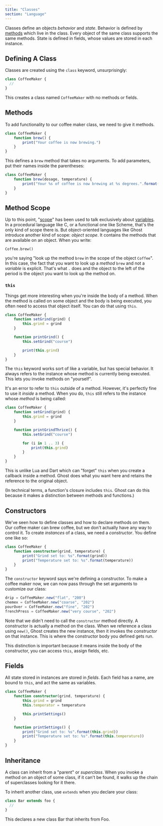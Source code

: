 ```yaml
---
title: "Classes"
section: "Language"
---
```


Classes define an objects _behavior_ and _state_. Behavior is defined by [methods](/docs/1.0/method-calls) which live in the class. Every object of the same class supports the same methods. State is defined in fields, whose values are stored in each instance.

## Defining A Class

Classes are created using the `class` keyword, unsurprisingly:

```typescript
class CoffeeMaker {
  //
}
```

This creates a class named `CoffeeMaker` with no methods or fields.

## Methods

To add functionality to our coffee maker class, we need to give it methods.

```typescript
class CoffeeMaker {
    function brew() {
        print("Your coffee is now brewing.")
    }
}
```

This defines a `brew` method that takes no arguments. To add parameters, put their names inside the parentheses:

```typescript
class CoffeeMaker {
    function brew(dosage, temperature) {
        print("Your %s of coffee is now brewing at %s degrees.".format(dosage, temperature))
    }
}
```

## Method Scope

Up to this point, "[scope](/docs/1.0/variables#scope)" has been used to talk exclusively about [variables](/docs/1.0/variables). In a procedural language like C, or a functional one like Scheme, that's the only kind of scope there is. But object-oriented languages like Ghost introduce another kind of scope: _object scope_. It contains the methods that are available on an object. When you write:

```
Coffee.brew()
```

you're saying "look up the method `brew` in the scope of the object `Coffee`". In this case, the fact that you want to look up a _method_ `brew` and not a _variable_ is explicit. That's what `.` does and the object to the left of the period is the object you want to look up the method on.

### `this`

Things get more interesting when you're inside the body of a method. When the method is called on some object and the body is being executed, you often need to access that object itself. You can do that using `this`.

```typescript
class CoffeeMaker {
    function setGrind(grind) {
        this.grind = grind
    }

    function printGrind() {
        this.setGrind("course")

        print(this.grind)
    }
}
```

The `this` keyword works sort of like a variable, but has special behavior. It always refers to the instance whose method is currently being executed. This lets you invoke methods on "yourself".

It's an error to refer to `this` outside of a method. However, it's perfectly fine to use it _inside_ a method. When you do, `this` still refers to the instance whose _method_ is being called:

```typescript
class CoffeeMaker {
    function setGrind(grind) {
        this.grind = grind
    }

    function printGrindThrice() {
        this.setGrind("course")

        for (i in 1 .. 3) {
            print(this.grind)
        }
    }
}
```

This is unlike Lua and Dart which can "forget" `this` when you create a callback inside a method. Ghost does what you want here and retains the reference to the original object.

(In technical terms, a function's closure includes `this`. Ghost can do this because it makes a distinction between methods and functions.)

## Constructors

We've seen how to define classes and how to declare methods on them. Our coffee maker can brew coffee, but we don't actually have any way to control it. To create _instances_ of a class, we need a _constructor_. You define one like so:

```typescript
class CoffeeMaker {
    function constructor(grind, temperature) {
        print("Grind set to: %s".format(grind))
        print("Temperature set to: %s".format(temperature))
    }
}
```

The `constructor` keyword says we're defining a constructor. To make a coffee maker now, we can now pass through the set arguments to customize our class:

```typescript
drip = CoffeeMaker.new("flat", "200")
chemex = CoffeeMaker.new("coarse", "202")
pourOver = CoffeeMaker.new("fine", "202")
frenchPress = CoffeeMaker.new("very course", "202")
```

Note that we didn't need to call the `constructor` method directly. A constructor is actually a method on the class. When we reference a class using `new()`, Ghost creates the new instance, then it invokes the _constructor_ on that instance. This is where the constructor body you defined gets run.

This distinction is important because it means inside the body of the constructor, you can access `this`, assign fields, etc.

## Fields

All state stored in instances are stored in _fields_. Each field has a name, are bound to `this`, and act the same as variables.

```typescript
class CoffeeMaker {
    function constructor(grind, temperature) {
        this.grind = grind
        this.temperator = temperature

        this.printSettings()
    }

    function printSettings() {
        print("Grind set to: %s".format(this.grind))
        print("Temperature set to: %s".format(this.temperature))
    }
}
```

## Inheritance

A class can inherit from a "parent" or _superclass_. When you invoke a method on an object of some class, if it can't be found, it walks up the chain of superclasses looking for it there.

To inherit another class, use `extends` when you declare your class:

```typescript
class Bar extends foo {
  //
}
```

This declares a new class Bar that inherits from Foo.